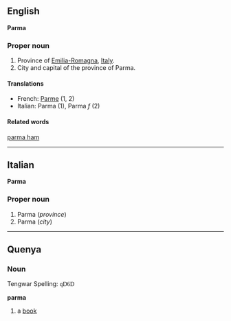 ==English==
'''Parma'''

===Proper noun===

#Province of [[Emilia-Romagna]], [[Italy]].
#City and capital of the province of Parma.

====Translations====

*French: [[Parme]] (1, 2)
*Italian: Parma (1), Parma ''f'' (2)

====Related words====
[[parma ham]]
----

==Italian==
'''Parma'''

===Proper noun===

#Parma (''province'')
#Parma (''city'')
----
==Quenya==
===Noun===
Tengwar Spelling: <font face="Tengwar Quenya">qD6D</font>

'''parma'''

#a [[book]]